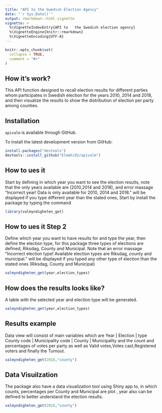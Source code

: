 ```yaml
---
title: "API to the Swedish Election Agency"
date: "`r Sys.Date()`"
output: rmarkdown::html_vignette
vignette: >
  %\VignetteIndexEntry{API to   the Swedish election agency}
  %\VignetteEngine{knitr::rmarkdown}
  %\VignetteEncoding{UTF-8}
---
```


```r
knitr::opts_chunk$set(
  collapse = TRUE,
  comment = "#>"
)
```


## How it's work?

This API function designed to recall election results for different parties whom participates in Swedish election for the years 2010, 2014 and 2018, and then visualize the results to show the distribution of election per party among counties.

## Installation

`apivalm` is available through  GitHub.

To install the latest development version from GitHub:

 
```r
install.packages("devtools")
devtools::install_github("Elmahi92/apivalm")
```


## How to ues it

Start by defining in which year you want to see the election results, note that the only years available are (2010,2014 and 2018), and error massage “Incorrect year! Data is only available for 2010, 2014 and 2018."  will be displayed if you type different year than the stated ones, 
Start by install the package by typing the command
 
```r
library(valmyndigheten_get)
```

## How to ues it Step 2 

Define which year you want to have results for and type the year, then define the election type, for this package three types of elections are defined, Riksdag, County and Municipal.
Note that an error massage "Incorrect election type! Available election types are Riksdag, county and municipal." will be displayed if you typed any other type of election than the stated ones (Riksdag, County and Municipal)

```r
valmyndigheten_get(year,election_types)
```

## How does the results looks like?

A table with the selected year and election type will be generated.

```r
valmyndigheten_get(year,election_types)
```

## Results example

Data view will consist of main variables which are 
Year | Election | type County code |  Municipality code | County | Municipality
<dbl>    <chr>       <dbl>            <dbl>                <chr>      <chr>
and the count and percentages of votes per party as well as Valid votes,Votes cast,Registered voters and finally the Turnout.


```r
valmyndigheten_get(2018,"county")
```

## Data Visuilzation

The package also have a data visualization tool using Shiny app to, in which counts, percentages per County and Municipal are plot , year also can be defined to better understand the election results.
```r
valmyndigheten_get(2018,"county")
```



